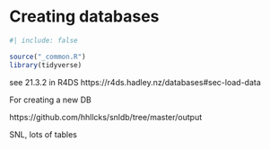 # Creating databases {#sec-create-db}


```r
#| include: false

source("_common.R")
library(tidyverse)
```

see 21.3.2 in R4DS  https://r4ds.hadley.nz/databases#sec-load-data


For creating a new DB
 
https://github.com/hhllcks/snldb/tree/master/output
 
SNL, lots of tables
 
 

